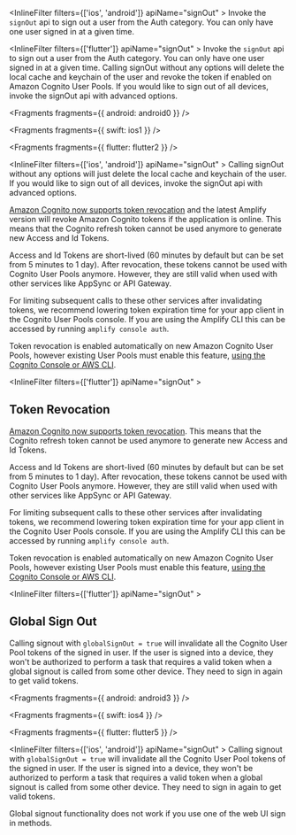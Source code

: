 <InlineFilter filters={['ios', 'android']} apiName="signOut" >
Invoke the `signOut` api to sign out a user from the Auth category. You can only have one user signed in at a given time.
</InlineFilter>

<InlineFilter filters={['flutter']} apiName="signOut" >
Invoke the `signOut` api to sign out a user from the Auth category. You can only have one user signed in at a given time. Calling signOut without any options will delete the local cache and keychain of the user and revoke the token if enabled on Amazon Cognito User Pools. If you would like to sign out of all devices, invoke the signOut api with advanced options.
</InlineFilter>


<Fragments fragments={{ android: android0 }} />


<Fragments fragments={{ swift: ios1 }} />


<Fragments fragments={{ flutter: flutter2 }} />

<InlineFilter filters={['ios', 'android']} apiName="signOut" >
Calling signOut without any options will just delete the local cache and keychain of the user. If you would like to sign out of all devices, invoke the signOut api with advanced options.

[Amazon Cognito now supports token revocation](https://aws.amazon.com/about-aws/whats-new/2021/06/amazon-cognito-now-supports-targeted-sign-out-through-refresh-token-revocation/) and the latest Amplify version will revoke Amazon Cognito tokens if the application is online. This means that the Cognito refresh token cannot be used anymore to generate new Access and Id Tokens.

Access and Id Tokens are short-lived (60 minutes by default but can be set from 5 minutes to 1 day). After revocation, these tokens cannot be used with Cognito User Pools anymore. However, they are still valid when used with other services like AppSync or API Gateway.

For limiting subsequent calls to these other services after invalidating tokens, we recommend lowering token expiration time for your app client in the Cognito User Pools console. If you are using the Amplify CLI this can be accessed by running `amplify console auth`.

Token revocation is enabled automatically on new Amazon Cognito User Pools, however existing User Pools must enable this feature, [using the Cognito Console or AWS CLI](https://docs.aws.amazon.com/cognito/latest/developerguide/token-revocation.html).
</InlineFilter>

<InlineFilter filters={['flutter']} apiName="signOut" >
## Token Revocation

[Amazon Cognito now supports token revocation](https://aws.amazon.com/about-aws/whats-new/2021/06/amazon-cognito-now-supports-targeted-sign-out-through-refresh-token-revocation/). This means that the Cognito refresh token cannot be used anymore to generate new Access and Id Tokens.

Access and Id Tokens are short-lived (60 minutes by default but can be set from 5 minutes to 1 day). After revocation, these tokens cannot be used with Cognito User Pools anymore. However, they are still valid when used with other services like AppSync or API Gateway.

For limiting subsequent calls to these other services after invalidating tokens, we recommend lowering token expiration time for your app client in the Cognito User Pools console. If you are using the Amplify CLI this can be accessed by running `amplify console auth`.

Token revocation is enabled automatically on new Amazon Cognito User Pools, however existing User Pools must enable this feature, [using the Cognito Console or AWS CLI](https://docs.aws.amazon.com/cognito/latest/developerguide/token-revocation.html).
</InlineFilter>

<InlineFilter filters={['flutter']} apiName="signOut" >
## Global Sign Out

Calling signout with `globalSignOut = true` will invalidate all the Cognito User Pool tokens of the signed in user. If the user is signed into a device, they won't be authorized to perform a task that requires a valid token when a global signout is called from some other device. They need to sign in again to get valid tokens.
</InlineFilter>


<Fragments fragments={{ android: android3 }} />


<Fragments fragments={{ swift: ios4 }} />


<Fragments fragments={{ flutter: flutter5 }} />

<InlineFilter filters={['ios', 'android']} apiName="signOut" >
Calling signout with `globalSignOut = true` will invalidate all the Cognito User Pool tokens of the signed in user. If the user is signed into a device, they won't be authorized to perform a task that requires a valid token when a global signout is called from some other device. They need to sign in again to get valid tokens.

<Callout warning>
  Global signout functionality does not work if you use one of the web UI sign
  in methods.
</Callout>
</InlineFilter>
